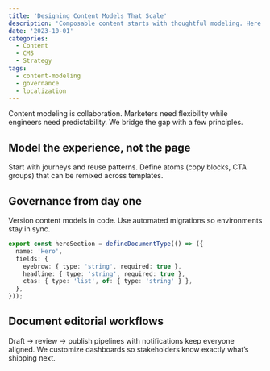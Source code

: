 ```yaml
---
title: 'Designing Content Models That Scale'
description: 'Composable content starts with thoughtful modeling. Here is how we keep marketers fast and engineers sane.'
date: '2023-10-01'
categories:
  - Content
  - CMS
  - Strategy
tags:
  - content-modeling
  - governance
  - localization
---
```


Content modeling is collaboration. Marketers need flexibility while engineers need predictability. We bridge the gap with a few principles.

## Model the experience, not the page

Start with journeys and reuse patterns. Define atoms (copy blocks, CTA groups) that can be remixed across templates.

## Governance from day one

Version content models in code. Use automated migrations so environments stay in sync.

```ts
export const heroSection = defineDocumentType(() => ({
  name: 'Hero',
  fields: {
    eyebrow: { type: 'string', required: true },
    headline: { type: 'string', required: true },
    ctas: { type: 'list', of: { type: 'string' } },
  },
}));
```

## Document editorial workflows

Draft → review → publish pipelines with notifications keep everyone aligned. We customize dashboards so stakeholders know exactly what’s shipping next.

